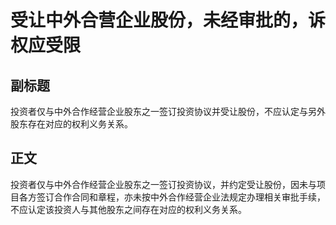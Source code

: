 # 受让中外合营企业股份，未经审批的，诉权应受限
## 副标题
投资者仅与中外合作经营企业股东之一签订投资协议并受让股份，不应认定与另外股东存在对应的权利义务关系。
## 正文
投资者仅与中外合作经营企业股东之一签订投资协议，并约定受让股份，因未与项目各方签订合作合同和章程，亦未按中外合作经营企业法规定办理相关审批手续，不应认定该投资人与其他股东之间存在对应的权利义务关系。